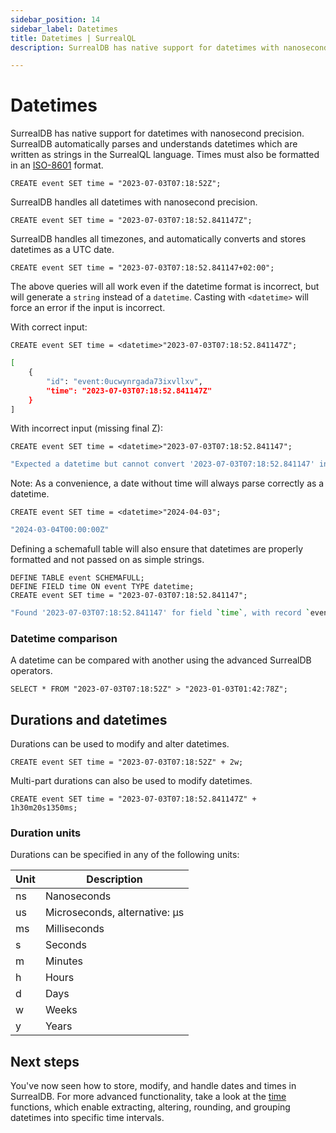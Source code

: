 ```yaml
---
sidebar_position: 14
sidebar_label: Datetimes
title: Datetimes | SurrealQL
description: SurrealDB has native support for datetimes with nanosecond precision. SurrealDB automatically parses and understands datetimes which are written as strings in the SurrealQL language.

---
```



# Datetimes

SurrealDB has native support for datetimes with nanosecond precision. SurrealDB automatically parses and understands datetimes which are written as strings in the SurrealQL language. Times must also be formatted in an [ISO-8601](https://en.wikipedia.org/wiki/ISO_8601) format.

```surql
CREATE event SET time = "2023-07-03T07:18:52Z";
```
SurrealDB handles all datetimes with nanosecond precision.

```surql
CREATE event SET time = "2023-07-03T07:18:52.841147Z";
```

SurrealDB handles all timezones, and automatically converts and stores datetimes as a UTC date.

```surql
CREATE event SET time = "2023-07-03T07:18:52.841147+02:00";
```

The above queries will all work even if the datetime format is incorrect, but will generate a `string` instead of a `datetime`. Casting with `<datetime>` will force an error if the input is incorrect.

With correct input:

```surql
CREATE event SET time = <datetime>"2023-07-03T07:18:52.841147Z";
```

```bash title="Response"
[
    {
        "id": "event:0ucwynrgada73ixvllxv",
        "time": "2023-07-03T07:18:52.841147Z"
    }
]
```

With incorrect input (missing final Z):

```surql
CREATE event SET time = <datetime>"2023-07-03T07:18:52.841147";
```

```bash title="Response"
"Expected a datetime but cannot convert '2023-07-03T07:18:52.841147' into a datetime"
```

Note: As a convenience, a date without time will always parse correctly as a datetime.

```surql
CREATE event SET time = <datetime>"2024-04-03";
```

```bash title="Response"
"2024-03-04T00:00:00Z"
```

Defining a schemafull table will also ensure that datetimes are properly formatted and not passed on as simple strings.

```surql
DEFINE TABLE event SCHEMAFULL;
DEFINE FIELD time ON event TYPE datetime;
CREATE event SET time = "2023-07-03T07:18:52.841147";
```

```bash title="Response"
"Found '2023-07-03T07:18:52.841147' for field `time`, with record `event:l4q1s7hermg9yoemkqrp`, but expected a datetime"
```

### Datetime comparison
A datetime can be compared with another using the advanced SurrealDB operators.

```surql
SELECT * FROM "2023-07-03T07:18:52Z" > "2023-01-03T01:42:78Z";
```

## Durations and datetimes

Durations can be used to modify and alter datetimes.

```surql
CREATE event SET time = "2023-07-03T07:18:52Z" + 2w;
```

Multi-part durations can also be used to modify datetimes.

```surql
CREATE event SET time = "2023-07-03T07:18:52.841147Z" + 1h30m20s1350ms;
```

### Duration units

Durations can be specified in any of the following units:

<table>
    <thead>
    <tr>
        <th scope="col">Unit</th>
        <th scope="col">Description</th>
    </tr>
    </thead>
    <tbody>
        <tr>
            <td scope="row" data-label="Type">ns</td>
            <td scope="row" data-label="Description">Nanoseconds</td>
        </tr>
        <tr>
            <td scope="row" data-label="Type">us</td>
            <td scope="row" data-label="Description">Microseconds, alternative: µs</td>
        </tr>
        <tr>
            <td scope="row" data-label="Type">ms</td>
            <td scope="row" data-label="Description">Milliseconds</td>
        </tr>
        <tr>
            <td scope="row" data-label="Type">s</td>
            <td scope="row" data-label="Description">Seconds</td>
        </tr>
        <tr>
            <td scope="row" data-label="Type">m</td>
            <td scope="row" data-label="Description">Minutes</td>
        </tr>
        <tr>
            <td scope="row" data-label="Type">h</td>
            <td scope="row" data-label="Description">Hours</td>
        </tr>
        <tr>
            <td scope="row" data-label="Type">d</td>
            <td scope="row" data-label="Description">Days</td>
        </tr>
        <tr>
            <td scope="row" data-label="Type">w</td>
            <td scope="row" data-label="Description">Weeks</td>
        </tr>
        <tr>
            <td scope="row" data-label="Type">y</td>
            <td scope="row" data-label="Description">Years</td>
        </tr>
    </tbody>
</table>

## Next steps
You've now seen how to store, modify, and handle dates and times in SurrealDB. For more advanced functionality, take a look at the [time](/docs/surrealdb/2.x/surrealql/functions/database/time) functions, which enable extracting, altering, rounding, and grouping datetimes into specific time intervals.